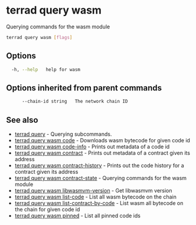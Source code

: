 # terrad query wasm

Querying commands for the wasm module

```sh Terrad
terrad query wasm [flags]
```

## Options

```sh Terrad
  -h, --help   help for wasm
```

## Options inherited from parent commands

```sh Terrad
      --chain-id string   The network chain ID
```

## See also

* [terrad query](./terrad_query.mdx)	 - Querying subcommands.
* [terrad query wasm code](terrad_query_wasm_code.mdx)	 - Downloads wasm bytecode for given code id
* [terrad query wasm code-info](terrad_query_wasm_code-info.mdx)	 - Prints out metadata of a code id
* [terrad query wasm contract](terrad_query_wasm_contract.mdx)	 - Prints out metadata of a contract given its address
* [terrad query wasm contract-history](terrad_query_wasm_contract-history.mdx)	 - Prints out the code history for a contract given its address
* [terrad query wasm contract-state](terrad_query_wasm_contract-state.mdx)	 - Querying commands for the wasm module
* [terrad query wasm libwasmvm-version](terrad_query_wasm_libwasmvm-version.mdx)	 - Get libwasmvm version
* [terrad query wasm list-code](terrad_query_wasm_list-code.mdx)	 - List all wasm bytecode on the chain
* [terrad query wasm list-contract-by-code](terrad_query_wasm_list-contract-by-code.mdx)	 - List wasm all bytecode on the chain for given code id
* [terrad query wasm pinned](terrad_query_wasm_pinned.mdx)	 - List all pinned code ids


